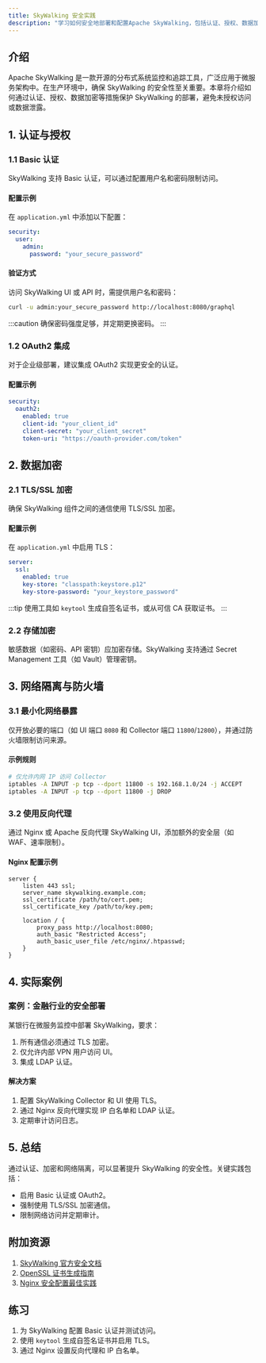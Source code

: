 ```yaml
---
title: SkyWalking 安全实践
description: "学习如何安全地部署和配置Apache SkyWalking，包括认证、授权、数据加密等最佳实践。"
---
```


## 介绍

Apache SkyWalking 是一款开源的分布式系统监控和追踪工具，广泛应用于微服务架构中。在生产环境中，确保 SkyWalking 的安全性至关重要。本章将介绍如何通过认证、授权、数据加密等措施保护 SkyWalking 的部署，避免未授权访问或数据泄露。

## 1. 认证与授权

### 1.1 Basic 认证
SkyWalking 支持 Basic 认证，可以通过配置用户名和密码限制访问。

#### 配置示例
在 `application.yml` 中添加以下配置：
```yaml
security:
  user:
    admin:
      password: "your_secure_password"
```

#### 验证方式
访问 SkyWalking UI 或 API 时，需提供用户名和密码：
```bash
curl -u admin:your_secure_password http://localhost:8080/graphql
```

:::caution
确保密码强度足够，并定期更换密码。
:::

### 1.2 OAuth2 集成
对于企业级部署，建议集成 OAuth2 实现更安全的认证。

#### 配置示例
```yaml
security:
  oauth2:
    enabled: true
    client-id: "your_client_id"
    client-secret: "your_client_secret"
    token-uri: "https://oauth-provider.com/token"
```

## 2. 数据加密

### 2.1 TLS/SSL 加密
确保 SkyWalking 组件之间的通信使用 TLS/SSL 加密。

#### 配置示例
在 `application.yml` 中启用 TLS：
```yaml
server:
  ssl:
    enabled: true
    key-store: "classpath:keystore.p12"
    key-store-password: "your_keystore_password"
```

:::tip
使用工具如 `keytool` 生成自签名证书，或从可信 CA 获取证书。
:::

### 2.2 存储加密
敏感数据（如密码、API 密钥）应加密存储。SkyWalking 支持通过 Secret Management 工具（如 Vault）管理密钥。

## 3. 网络隔离与防火墙

### 3.1 最小化网络暴露
仅开放必要的端口（如 UI 端口 `8080` 和 Collector 端口 `11800`/`12800`），并通过防火墙限制访问来源。

#### 示例规则
```bash
# 仅允许内网 IP 访问 Collector
iptables -A INPUT -p tcp --dport 11800 -s 192.168.1.0/24 -j ACCEPT
iptables -A INPUT -p tcp --dport 11800 -j DROP
```

### 3.2 使用反向代理
通过 Nginx 或 Apache 反向代理 SkyWalking UI，添加额外的安全层（如 WAF、速率限制）。

#### Nginx 配置示例
```nginx
server {
    listen 443 ssl;
    server_name skywalking.example.com;
    ssl_certificate /path/to/cert.pem;
    ssl_certificate_key /path/to/key.pem;

    location / {
        proxy_pass http://localhost:8080;
        auth_basic "Restricted Access";
        auth_basic_user_file /etc/nginx/.htpasswd;
    }
}
```

## 4. 实际案例

### 案例：金融行业的安全部署
某银行在微服务监控中部署 SkyWalking，要求：
1. 所有通信必须通过 TLS 加密。
2. 仅允许内部 VPN 用户访问 UI。
3. 集成 LDAP 认证。

#### 解决方案
1. 配置 SkyWalking Collector 和 UI 使用 TLS。
2. 通过 Nginx 反向代理实现 IP 白名单和 LDAP 认证。
3. 定期审计访问日志。

## 5. 总结

通过认证、加密和网络隔离，可以显著提升 SkyWalking 的安全性。关键实践包括：
- 启用 Basic 认证或 OAuth2。
- 强制使用 TLS/SSL 加密通信。
- 限制网络访问并定期审计。

## 附加资源
1. [SkyWalking 官方安全文档](https://skywalking.apache.org/docs/)
2. [OpenSSL 证书生成指南](https://www.openssl.org/docs/)
3. [Nginx 安全配置最佳实践](https://nginx.org/en/docs/)

## 练习
1. 为 SkyWalking 配置 Basic 认证并测试访问。
2. 使用 `keytool` 生成自签名证书并启用 TLS。
3. 通过 Nginx 设置反向代理和 IP 白名单。